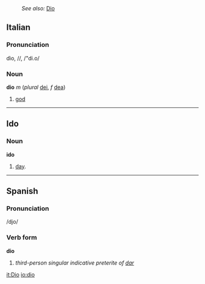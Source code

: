 :''See also:'' [[Dio]]
==Italian==
===Pronunciation===
dìo, /{{IPAchar|&#712;di.o}}/, /"di.o/
===Noun===
'''dio''' ''m'' (''plural'' [[dei]], ''f'' [[dea]])

# [[god]]

----
==Ido==
===Noun===
'''ido'''
# [[day]].
----

==Spanish==
===Pronunciation===
/djo/
===Verb form===
'''dio'''

# ''third-person singular indicative preterite of [[dar]]''

[[it:Dio]]
[[io:dio]]
{{Universala Vortaro}}